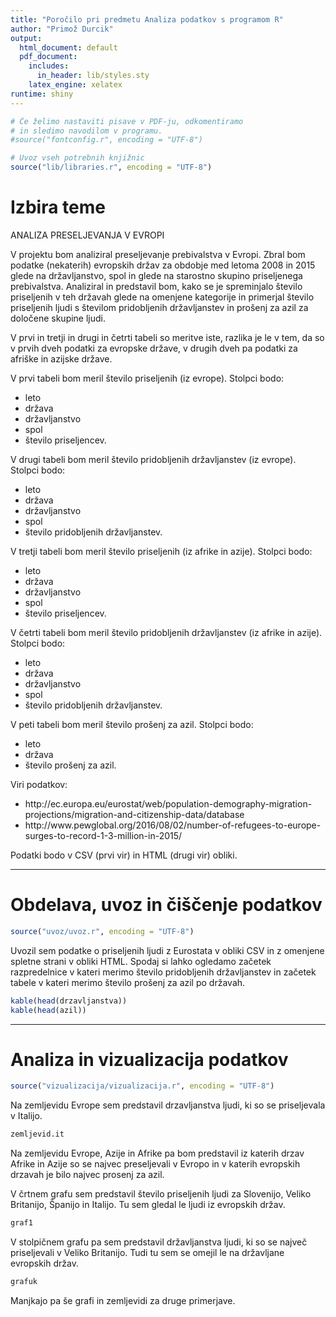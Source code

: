 ```yaml
---
title: "Poročilo pri predmetu Analiza podatkov s programom R"
author: "Primož Durcik"
output:
  html_document: default
  pdf_document:
    includes:
      in_header: lib/styles.sty
    latex_engine: xelatex
runtime: shiny
---
```


```r
# Če želimo nastaviti pisave v PDF-ju, odkomentiramo
# in sledimo navodilom v programu.
#source("fontconfig.r", encoding = "UTF-8")

# Uvoz vseh potrebnih knjižnic
source("lib/libraries.r", encoding = "UTF-8")
```

# Izbira teme

ANALIZA PRESELJEVANJA V EVROPI

V projektu bom analiziral preseljevanje prebivalstva v Evropi. Zbral bom podatke (nekaterih) evropskih držav za obdobje med letoma 2008 in 2015 glede na državljanstvo, spol in glede na starostno skupino priseljenega prebivalstva. Analiziral in predstavil bom, kako se je spreminjalo število priseljenih v teh državah glede na omenjene kategorije in primerjal število priseljenih ljudi s številom pridobljenih državljanstev in prošenj za azil za določene skupine ljudi.

V prvi in tretji in drugi in četrti tabeli so meritve iste, razlika je le v tem, da so v prvih dveh podatki za evropske države, v drugih dveh pa podatki za afriške in azijske države.

V prvi tabeli bom meril število priseljenih (iz evrope). Stolpci bodo:

* leto
* država
* državljanstvo
* spol
* število priseljencev.

V drugi tabeli bom meril število pridobljenih državljanstev (iz evrope). Stolpci bodo:

* leto
* država
* državljanstvo
* spol
* število pridobljenih državljanstev.

V tretji tabeli bom meril število priseljenih (iz afrike in azije). Stolpci bodo:

* leto
* država
* državljanstvo
* spol
* število priseljencev.

V četrti tabeli bom meril število pridobljenih državljanstev (iz afrike in azije). Stolpci bodo:

* leto
* država
* državljanstvo
* spol
* število pridobljenih državljanstev.

V peti tabeli bom meril število prošenj za azil. Stolpci bodo:

* leto
* država
* število prošenj za azil.


Viri podatkov:

* http://ec.europa.eu/eurostat/web/population-demography-migration-projections/migration-and-citizenship-data/database
* http://www.pewglobal.org/2016/08/02/number-of-refugees-to-europe-surges-to-record-1-3-million-in-2015/

Podatki bodo v CSV (prvi vir) in HTML (drugi vir) obliki.

***

# Obdelava, uvoz in čiščenje podatkov

```r
source("uvoz/uvoz.r", encoding = "UTF-8")
```

Uvozil sem podatke o priseljenih ljudi z Eurostata v obliki CSV in z omenjene spletne strani v obliki HTML. Spodaj si lahko ogledamo začetek razpredelnice v kateri merimo število pridobljenih državljanstev in začetek tabele v kateri merimo število prošenj za azil po državah.

```r
kable(head(drzavljanstva))
kable(head(azil))
```

***

# Analiza in vizualizacija podatkov

```r
source("vizualizacija/vizualizacija.r", encoding = "UTF-8")
```

Na zemljevidu Evrope sem predstavil drzavljanstva ljudi, ki so se priseljevala v Italijo.

```r
zemljevid.it
```

Na zemljevidu Evrope, Azije in Afrike pa bom predstavil iz katerih drzav Afrike in Azije so se najvec preseljevali v Evropo in v katerih evropskih drzavah je bilo najvec prosenj za azil.

V črtnem grafu sem predstavil število priseljenih ljudi za Slovenijo, Veliko Britanijo, Španijo in Italijo. Tu sem gledal le ljudi iz evropskih držav.

```r
graf1
```

V stolpičnem grafu pa sem predstavil državljanstva ljudi, ki so se največ priseljevali v Veliko Britanijo. Tudi tu sem se omejil le na državljane evropskih držav.

```r
grafuk
```

Manjkajo pa še grafi in zemljevidi za druge primerjave.